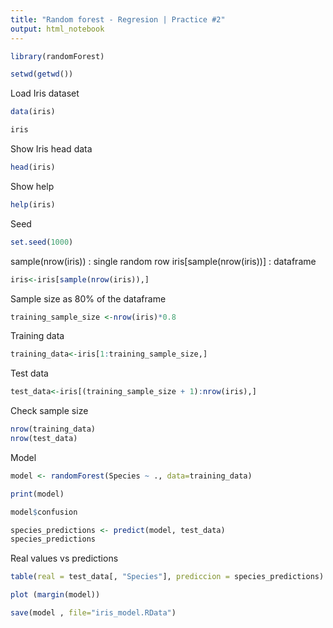```yaml
---
title: "Random forest - Regresion | Practice #2"
output: html_notebook
---
```



```r
library(randomForest)
```

```r
setwd(getwd())
```

Load Iris dataset
```r
data(iris)

iris
```

Show Iris head data

```r
head(iris)
```

Show help

```r
help(iris)
```


Seed

```r
set.seed(1000)
```

sample(nrow(iris)) : single random row
iris[sample(nrow(iris))] : dataframe 
```r
iris<-iris[sample(nrow(iris)),]
```

Sample size as 80% of the dataframe
```r
training_sample_size <-nrow(iris)*0.8
```

Training data

```r
training_data<-iris[1:training_sample_size,]
```

Test data

```r
test_data<-iris[(training_sample_size + 1):nrow(iris),]
```


Check sample size

```r
nrow(training_data)
nrow(test_data)
```


Model

```r
model <- randomForest(Species ~ ., data=training_data)

print(model)
```

```r
model$confusion
```


```r
species_predictions <- predict(model, test_data)
species_predictions
```

Real values vs predictions
```r
table(real = test_data[, "Species"], prediccion = species_predictions)

```

```r
plot (margin(model))
```


```r
save(model , file="iris_model.RData")
```

